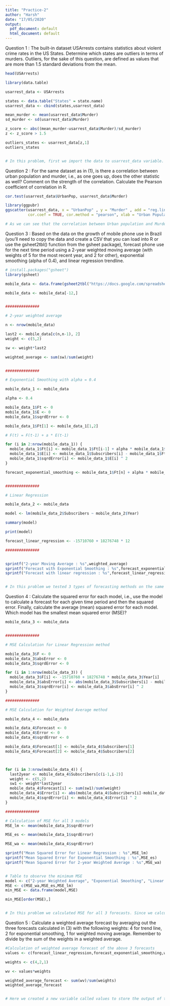 ```yaml
---
title: "Practice-2"
author: "Harsh"
date: "17/05/2020"
output:
  pdf_document: default
  html_document: default
---
```


Question 1 : The built-in dataset USArrests contains statistics about violent crime rates in the US States. Determine which states are outliers in terms of murders. Outliers, for the sake of this question, are defined as values that are more than 1.5 standard deviations from the mean.

```r

head(USArrests)

library(data.table)

usarrest_data <- USArrests

states <- data.table("States" = state.name)
usarrest_data <- cbind(states,usarrest_data)

mean_murder <- mean(usarrest_data$Murder)
sd_murder <- sd(usarrest_data$Murder)

z_score <- abs((mean_murder-usarrest_data$Murder)/sd_murder) 
z <- z_score > 1.5

outliers_states <- usarrest_data[z,1] 
outliers_states


# In this problem, first we import the data to usarrest_data variable. Since we don't have the state names in the data we import names from state.name dataset. Later we find the mean and std deviation to calculate z-score so that we can get the outlier states. Finally with the help of z-score we list the states that are >1.5 sd from mean.

```

Question 2 : For the same dataset as in (1), is there a correlation between urban population and murder, i.e., as one goes up, does the other statistic as well? Comment on the strength of the correlation. Calculate the Pearson coefficient of correlation in R.

```r

cor.test(usarrest_data$UrbanPop, usarrest_data$Murder)

library(ggpubr)
ggscatter(usarrest_data, x = "UrbanPop" , y = "Murder" , add = "reg.line", conf.int = TRUE, 
          cor.coef = TRUE, cor.method = "pearson", xlab = "Urban Population", ylab = "Murder")

# As we can see that the correlation between Urban population and Murder is very low (0.06). Because of this low value, we can observe in the plot that line is slightly positive. So we can conclude that as Urban population increases murder rate also increases but very slowly.

```

Question 3 : Based on the data on the growth of mobile phone use in Brazil (you'll need to copy the data and create a CSV that you can load into R or use the gsheet2tbl() function from the gsheet package), forecast phone use for the next time period using a 2-year weighted moving average (with weights of 5 for the most recent year, and 2 for other), exponential smoothing (alpha of 0.4), and linear regression trendline.

```r
# install.packages("gsheet")
library(gsheet)

mobile_data <- data.frame(gsheet2tbl("https://docs.google.com/spreadsheets/d/1tOnM9XceK4Ak8tzWQ2vDelWlJexzJiS3LbT6MN6_rW0/edit#gid=0"))

mobile_data <- mobile_data[-12,]


###############

# 2-year weighted average

n <- nrow(mobile_data)

last2 <- mobile_data[c(n,n-1), 2]
weight <- c(5,2)

sw <- weight*last2

weighted_average <- sum(sw)/sum(weight)


###############

# Exponential Smoothing with alpha = 0.4

mobile_data_1 <- mobile_data

alpha <- 0.4

mobile_data_1$Ft <- 0
mobile_data_1$E <- 0
mobile_data_1$sqrdError <- 0

mobile_data_1$Ft[1] <- mobile_data_1[1,2]

# F(t) = F(t-1) + a * E(t-1)

for (i in 2:nrow(mobile_data_1)) {
  mobile_data_1$Ft[i] <- mobile_data_1$Ft[i-1] + alpha * mobile_data_1$E[i-1]
  mobile_data_1$E[i] <- mobile_data_1$Subscribers[i] - mobile_data_1$Ft[i]
  mobile_data_1$sqrdError[i] <- mobile_data_1$E[i] ^ 2
}

forecast_exponential_smoothing <- mobile_data_1$Ft[n] + alpha * mobile_data_1$E[n]


###############

# Linear Regression 

mobile_data_2 <- mobile_data

model <- lm(mobile_data_2$Subscribers ~ mobile_data_2$Year)

summary(model)

print(model)

forecast_linear_regression <- -15710760 + 18276748 * 12 

###############


sprintf("2-year Moving Average : %s",weighted_average)
sprintf("Forecast with Exponential Smoothing : %s",forecast_exponential_smoothing)
sprintf("Forecast with linear regression : %s",forecast_linear_regression)


# In this problem we tested 3 types of forecasting methods on the same mobile data. I have duplicated the data for each model so as to avoid overwritting during the calculations. I have removed the last row from the mobile data because it was difficult to forecast using weigthed average method since it requires latest years.

```

Question 4 : Calculate the squared error for each model, i.e., use the model to calculate a forecast for each given time period and then the squared error. Finally, calculate the average (mean) squared error for each model. Which model has the smallest mean squared error (MSE)?

```r

mobile_data_3 <- mobile_data


###############

# MSE Calculation for Linear Regression method

mobile_data_3$F <- 0
mobile_data_3$absError <- 0
mobile_data_3$sqrdError <- 0

for (i in 1:nrow(mobile_data_3)) {
  mobile_data_3$F[i] <- -15710760 + 18276748 * mobile_data_3$Year[i]
  mobile_data_3$absError[i] <- abs(mobile_data_3$Subscribers[i] - mobile_data_3$F[i])
  mobile_data_3$sqrdError[i] <- mobile_data_3$absError[i] ^ 2
}

###############

# MSE Calculation for Weighted Average method

mobile_data_4 <- mobile_data

mobile_data_4$Forecast <- 0
mobile_data_4$Error <- 0
mobile_data_4$sqrdError <- 0

mobile_data_4$Forecast[1] <- mobile_data_4$Subscribers[1]
mobile_data_4$Forecast[2] <- mobile_data_4$Subscribers[2]



for (i in 3:nrow(mobile_data_4)) {
  last2year <- mobile_data_4$Subscribers[c(i-1,i-2)]
  weight <- c(5,2)
  sw1 <- weight*last2year
  mobile_data_4$Forecast[i] <- sum(sw1)/sum(weight)
  mobile_data_4$Error[i] <- abs(mobile_data_4$Subscribers[i]-mobile_data_4$Forecast[i])
  mobile_data_4$sqrdError[i] <- mobile_data_4$Error[i] ^ 2
}

###############

# Calculation of MSE for all 3 models
MSE_lm <- mean(mobile_data_3$sqrdError)

MSE_es <- mean(mobile_data_1$sqrdError)

MSE_wa <- mean(mobile_data_4$sqrdError)

sprintf("Mean Squared Error for Linear Regression : %s",MSE_lm)
sprintf("Mean Squared Error for Exponential Smoothing : %s",MSE_es)
sprintf("Mean Squared Error for 2-year Weighted Average : %s",MSE_wa)


# Table to observe the minimum MSE
model <- c("2-year Weighted Average", "Exponential Smoothing", "Linear Regression")
MSE <- c(MSE_wa,MSE_es,MSE_lm)
min_MSE <- data.frame(model,MSE)

min_MSE[order(MSE),]


# In this problem we calculated MSE for all 3 forecasts. Since we calculated the errors for exponential smoothing in previous question we just squared the values there itself and took the mean in this block. Apart from that, we have calculated the errors for weighted average forecast by using the same weights used before i.e (2,5). In the end we can observe the minimum value of MSE is for Linear regression which is shown in the table below. 

```

Question 5 : Calculate a weighted average forecast by averaging out the three forecasts calculated in (3) with the following weights: 4 for trend line, 2 for exponential smoothing, 1 for weighted moving average. Remember to divide by the sum of the weights in a weighted average.

```r

#Calculation of weighted average forecast of the above 3 forecasts 
values <- c(forecast_linear_regression,forecast_exponential_smoothing,weighted_average)

weights <- c(4,2,1)

wv <- values*weights

weighted_average_forecast <- sum(wv)/sum(weights)
weighted_average_forecast


# Here we created a new variable called values to store the output of the 3 forecasts which we calculated above. Later we use the new weights and get the weighted_average_forecast by using the same formula which we used before.

```


